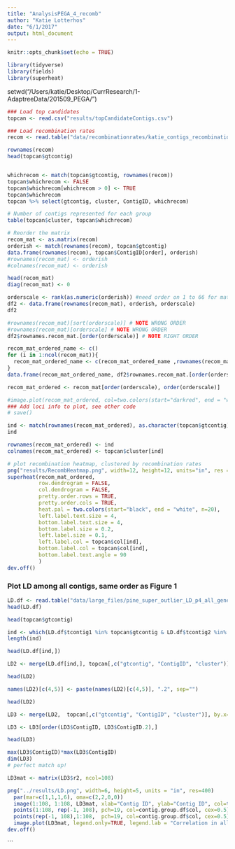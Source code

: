 ```yaml
---
title: "AnalysisPEGA_4_recomb"
author: "Katie Lotterhos"
date: "6/1/2017"
output: html_document
---
```


```r
knitr::opts_chunk$set(echo = TRUE)

library(tidyverse)
library(fields)
library(superheat)
```

setwd("/Users/katie/Desktop/CurrResearch/1-AdaptreeData/201509_PEGA/")

```r
### Load top candidates
topcan <- read.csv("results/topCandidateContigs.csv")

### Load recombination rates
recom <- read.table("data/recombinationrates/katie_contigs_recombination.txt", header=TRUE)

rownames(recom)
head(topcan$gtcontig)


whichrecom <- match(topcan$gtcontig, rownames(recom))
topcan$whichrecom <- FALSE
topcan$whichrecom[whichrecom > 0] <- TRUE
topcan$whichrecom
topcan %>% select(gtcontig, cluster, ContigID, whichrecom)

# Number of contigs represented for each group
table(topcan$cluster, topcan$whichrecom)

# Reorder the matrix
recom_mat <- as.matrix(recom)
orderish <- match(rownames(recom), topcan$gtcontig)
data.frame(rownames(recom), topcan$ContigID[order], orderish)
#rownames(recom_mat) <- orderish
#colnames(recom_mat) <- orderish

head(recom_mat)
diag(recom_mat) <- 0

orderscale <- rank(as.numeric(orderish)) #need order on 1 to 66 for matrix rearrangement
df2 <- data.frame(rownames(recom_mat), orderish, orderscale)
df2

#rownames(recom_mat)[sort(orderscale)] # NOTE WRONG ORDER
#rownames(recom_mat)[orderscale] # NOTE WRONG ORDER
df2$rownames.recom_mat.[order(orderscale)] # NOTE RIGHT ORDER

recom_mat_ordered_name <- c()
for (i in 1:ncol(recom_mat)){
  recom_mat_ordered_name <- c(recom_mat_ordered_name ,rownames(recom_mat)[orderscale==i])
}
data.frame(recom_mat_ordered_name, df2$rownames.recom_mat.[order(orderscale)])

recom_mat_ordered <- recom_mat[order(orderscale), order(orderscale)]

#image.plot(recom_mat_ordered, col=two.colors(start="darkred", end = "white", middle="pink"))
### Add loci info to plot, see other code
# save()

ind <- match(rownames(recom_mat_ordered), as.character(topcan$gtcontig))
ind

rownames(recom_mat_ordered) <- ind
colnames(recom_mat_ordered) <- topcan$cluster[ind]

# plot recombination heatmap, clustered by recombination rates
png("results/RecombHeatmap.png", width=12, height=12, units="in", res = 300)
superheat(recom_mat_ordered,
          row.dendrogram = FALSE,
          col.dendrogram = FALSE,
          pretty.order.rows = TRUE,
          pretty.order.cols = TRUE,
          heat.pal = two.colors(start="black", end = "white", n=20),
          left.label.text.size = 4,
          bottom.label.text.size = 4,
          bottom.label.size = 0.2,
          left.label.size = 0.1,
          left.label.col = topcan$col[ind],
          bottom.label.col = topcan$col[ind],
          bottom.label.text.angle = 90
          )
dev.off()
```

### Plot LD among all contigs, same order as Figure 1

```r
LD.df <- read.table("data/large_files/pine_super_outlier_LD_p4_all_genemeans.txt", header=TRUE)
head(LD.df)

head(topcan$gtcontig)

ind <- which(LD.df$tcontig1 %in% topcan$gtcontig & LD.df$tcontig2 %in% topcan$gtcontig)
length(ind)

head(LD.df[ind,])

LD2 <- merge(LD.df[ind,], topcan[,c("gtcontig", "ContigID", "cluster")], by.x="tcontig2", by.y="gtcontig")

head(LD2)

names(LD2)[c(4,5)] <- paste(names(LD2)[c(4,5)], ".2", sep="")

head(LD2)

LD3 <- merge(LD2,  topcan[,c("gtcontig", "ContigID", "cluster")], by.x="tcontig1", by.y="gtcontig")

LD3 <- LD3[order(LD3$ContigID, LD3$ContigID.2),]

head(LD3)

max(LD3$ContigID)*max(LD3$ContigID)
dim(LD3)
# perfect match up!

LD3mat <- matrix(LD3$r2, ncol=108)

png("../results/LD.png", width=6, height=5, units = "in", res=400)
  par(mar=c(1,1,1,6), oma=c(2,2,0,0))
  image(1:108, 1:108, LD3mat, xlab="Contig ID", ylab="Contig ID", col=tim.colors(50), xlim=c(-2,108), ylim=c(-2,108), xaxt="n", yaxt="n", bty="n")
  points(1:108, rep(-1, 108), pch=19, col=contig.group.df$col, cex=0.5)
  points(rep(-1, 108),1:108,  pch=19, col=contig.group.df$col, cex=0.5)
  image.plot(LD3mat, legend.only=TRUE, legend.lab = "Correlation in allele frequencies", legend.line = 2.5)
dev.off()
```
```